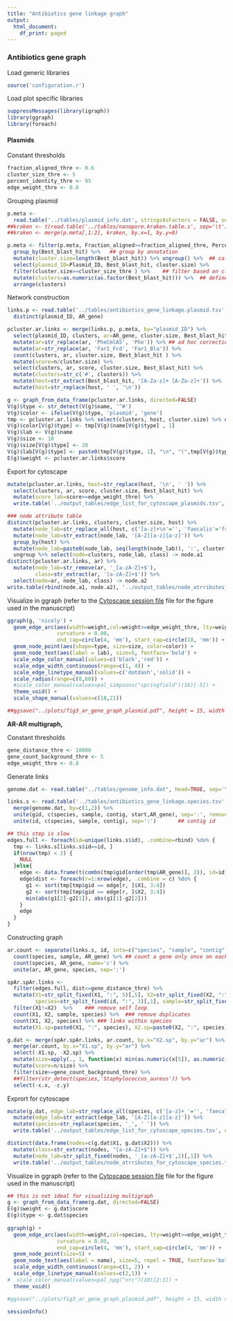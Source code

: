 ```yaml
---
title: "Antibiotics gene linkage graph"
output:
  html_document:
    df_print: paged
---
```


### Antibiotics gene graph

Load generic libraries
```r
source('configuration.r')
```

Load plot specific libraries
```r
suppressMessages(library(igraph))
library(ggraph)
library(foreach)
```

#### Plasmids

Constant thresholds
```r
fraction_aligned_thre <- 0.6
cluster_size_thre <- 5
percent_identity_thre <- 95
edge_weight_thre <- 0.8
```

Grouping plasmid
```r
p.meta <-
  read.table('../tables/plasmid_info.dat', stringsAsFactors = FALSE, sep='\t', head=TRUE, quote = "#") 
##kraken <- t(read.table('../tables/nanopore.kraken.table.s', sep='\t') ) 
##kraken <- merge(p.meta[,1:2], kraken, by.x=1, by.y=0) 

p.meta <- filter(p.meta, Fraction_aligned>=fraction_aligned_thre, Percent_identity>=percent_identity_thre) %>% 
  group_by(Best_blast_hit) %>%   ## group by annotation
  mutate(cluster.size=length(Best_blast_hit)) %>% ungroup() %>%  ## calculate cluster size
  select(plasmid_ID=Plasmid_ID, Best_blast_hit, cluster.size) %>% 
  filter(cluster.size>=cluster_size_thre ) %>%    ## filter based on cluster size
  mutate(clusters=as.numeric(as.factor(Best_blast_hit))) %>%  ## define cluster ID
  arrange(clusters) 

```

Network construction

```r
links.p <- read.table('../tables/antibiotics_gene_linkage.plasmid.tsv', stringsAsFactors = FALSE, head=T) %>% 
  distinct(plasmid_ID, AR_gene)

pcluster.ar.links <- merge(links.p, p.meta, by="plasmid_ID") %>% 
  select(plasmid_ID, clusters, ar=AR_gene, cluster.size, Best_blast_hit) %>% 
  mutate(ar=str_replace(ar, 'PheCmlA5', 'Phe')) %>% ## ad hoc correction 
  mutate(ar=str_replace(ar, 'Far1_Fcd', 'Far1_Bla')) %>% 
  count(clusters, ar, cluster.size, Best_blast_hit ) %>% 
  mutate(score=n/cluster.size) %>% 
  select(clusters, ar, score, cluster.size, Best_blast_hit) %>% 
  mutate(clusters=str_c('#', clusters)) %>% 
  mutate(host=str_extract(Best_blast_hit, '[A-Za-z]+ [A-Za-z]+')) %>% 
  mutate(host=str_replace(host, ' ', '\n'))

g <- graph_from_data_frame(pcluster.ar.links, directed=FALSE)
V(g)$type <- str_detect(V(g)$name, '^#')
V(g)$color <- ifelse(V(g)$type, 'plasmid', 'gene')
tmp <- pcluster.ar.links %>% select(clusters, host, cluster.size) %>% distinct() %>% data.frame(row.names = 1)
V(g)$color[V(g)$type] <- tmp[V(g)$name[V(g)$type] , 1]
V(g)$lab <- V(g)$name
V(g)$size <- 10
V(g)$size[V(g)$type] <- 20
V(g)$lab[V(g)$type] <- paste0(tmp[V(g)$type, 1], "\n", "(",tmp[V(g)$type,2], ")")
E(g)$weight <- pcluster.ar.links$score
```

Export for cytoscape
```r
mutate(pcluster.ar.links, host=str_replace(host, '\n', ' ')) %>% 
  select(clusters, ar, score, cluster.size, Best_blast_hit) %>% 
  mutate(score_lab=score>=edge_weight_thre) %>% 
  write.table('../output_tables/edge_list_for_cytoscape_plasmids.tsv', quote=F, sep='\t', row.names = F, col.names = T)

### node attribute table
distinct(pcluster.ar.links, clusters, cluster.size, host) %>% 
  mutate(node_lab=str_replace_all(host, c('[a-z]+\n'='', 'faecalis'='fs') )) %>% 
  mutate(node_lab=str_extract(node_lab, '[A-Z][a-z][a-z]')) %>% 
  group_by(host) %>% 
  mutate(node_lab=paste0(node_lab, seq(length(node_lab)), ':', cluster.size), class=str_replace(host, '\n',' ')) %>% 
  ungroup %>% select(node=clusters, node_lab, class) -> node.a1
distinct(pcluster.ar.links, ar) %>% 
  mutate(node_lab=str_remove(ar, '_[a-zA-Z]+$'), 
         class=str_extract(ar, '[a-zA-Z]+$')) %>% 
  select(node=ar, node_lab, class) -> node.a2
write.table(rbind(node.a1, node.a2), '../output_tables/node_atrributes_for_cytoscape_plasmids.tsv', quote=F, sep='\t', row.names = F, col.names = T)
```

Visualize in ggraph (refer to the [Cytoscape session file](../output_tables/) file for the figure used in the manuscript)

```r
ggraph(g, 'nicely') + 
  geom_edge_arc(aes(width=weight,col=weight>=edge_weight_thre, lty=weight>=edge_weight_thre), alpha=0.4,
                curvature = 0.00,
                end_cap=circle(4, 'mm'), start_cap=circle(18, 'mm')) +
  geom_node_point(aes(shape=type, size=size, color=color)) + 
  geom_node_text(aes(label = lab), size=5, fontface='bold') + 
  scale_edge_color_manual(values=c('black','red')) + 
  scale_edge_width_continuous(range=c(1, 4)) + 
  scale_edge_linetype_manual(values=c('dotdash','solid')) + 
  scale_radius(range=c(8,60)) +
  #scale_color_manual(values=pal_simpsons("springfield")(16)[-5]) + 
  theme_void() + 
  scale_shape_manual(values=c(18,21))

##ggsave("../plots/fig3_ar_gene_graph_plasmid.pdf", height = 15, width = 25)
```

**AR-AR multigraph,**

Constant thresholds
```r
gene_distance_thre <- 10000 
gene_count_background_thre <- 5
edge_weight_thre <- 0.8
```

Generate links
```r
genome.dat <- read.table("../tables/genome_info.dat", head=TRUE, sep='\t') %>% select(clusters=Species_name, Nanopore_ID)

links.s <- read.table('../tables/antibiotics_gene_linkage.species.tsv', stringsAsFactors = FALSE, head=T, sep='\t') %>% 
  merge(genome.dat, by=c(1,2)) %>% 
  unite(gid, c(species, sample, contig, start,AR_gene), sep=':', remove=FALSE) %>%  ## AR gene id  
  unite(id, c(species, sample, contig), sep=':')       ## contig id

## this step is slow
edges.full <- foreach(id=unique(links.s$id), .combine=rbind) %do% {
  tmp <- links.s[links.s$id==id, ]
  if(nrow(tmp) < 2) {
    NULL
  }else{
    edge <- data.frame(t(combn(tmp$gid[order(tmp$AR_gene)], 2)), id=id)
    edge$dist <- foreach(r=1:nrow(edge), .combine = c) %do% {
      g1 <- sort(tmp[tmp$gid == edge[r, ]$X1, 3:4])
      g2 <- sort(tmp[tmp$gid == edge[r, ]$X2, 3:4])
      min(abs(g1[2]-g2[1]), abs(g1[1]-g2[2]))
    }
    edge
  }
}
```


Constructing graph
```r
ar.count <- separate(links.s, id, into=c("species", "sample", "contig"), sep=':') %>% 
  count(species, sample, AR_gene) %>% ## count a gene only once on each species each sample
  count(species, AR_gene, name='c') %>% 
  unite(ar, AR_gene, species, sep=':')

spAr.spAr.links <- 
  filter(edges.full, dist<=gene_distance_thre) %>% 
  mutate(X1=str_split_fixed(X1, ":", 5)[,5], X2=str_split_fixed(X2, ":", 5)[,5], 
         species=str_split_fixed(id, ":", 3)[,1], sample=str_split_fixed(id, ":", 3)[,2]) %>% 
  filter(X1!=X2)  %>%    ### remove self loop
  count(X1, X2, sample, species) %>%  ### remove duplicates
  count(X1, X2, species) %>% ### links within species
  mutate(X1.sp=paste0(X1, ":", species), X2.sp=paste0(X2, ":", species)) 

g.dat <- merge(spAr.spAr.links, ar.count, by.x="X2.sp", by.y="ar") %>% 
  merge(ar.count, by.x="X1.sp", by.y="ar") %>% 
  select(-X1.sp, -X2.sp) %>% 
  mutate(size=apply(., 1, function(x) min(as.numeric(x[5]), as.numeric(x[6])))) %>% 
  mutate(score=n/size) %>% 
  filter(size>=gene_count_background_thre) %>% 
  ##filter(str_detect(species,'Staphylococcus_aureus')) %>% 
  select(-c.x, -c.y)
```

Exprort for cytoscape 
```r
mutate(g.dat, edge_lab=str_replace_all(species, c('[a-z]+_'='', 'faecalis'='fs'))) %>% ## distinguish faecalis and faecium
  mutate(edge_lab=str_extract(edge_lab, '[A-Z][a-z][a-z]')) %>% 
  mutate(species=str_replace(species, '_', ' ')) %>% 
  write.table('../output_tables/edge_list_for_cytoscape_species.tsv', quote=F, sep='\t', row.names = F, col.names = T)

distinct(data.frame(nodes=c(g.dat$X1, g.dat$X2))) %>% 
  mutate(class=str_extract(nodes, "[a-zA-Z]+$")) %>% 
  mutate(node_lab=str_split_fixed(nodes, '_[a-zA-Z]+$',2)[,1]) %>% 
  write.table('../output_tables/node_atrributes_for_cytoscape_species.tsv', quote=F, sep='\t', row.names = F, col.names = T)
```

Visualize in ggraph (refer to the [Cytoscape session file](../output_tables/) file for the figure used in the manuscript)
```r

## this is not ideal for visualizing multigraph
g <- graph_from_data_frame(g.dat, directed=FALSE)
E(g)$weight <- g.dat$score
E(g)$type <- g.dat$species
  
ggraph(g) + 
  geom_edge_arc(aes(width=weight,col=species, lty=weight>=edge_weight_thre), alpha=0.4,
                curvature = 0.05,
                end_cap=circle(4, 'mm'), start_cap=circle(4, 'mm')) +
  geom_node_point(size=5) + 
  geom_node_text(aes(label = name), size=5, repel = TRUE, fontface='bold') + 
  scale_edge_width_continuous(range=c(1, 2)) + 
  scale_edge_linetype_manual(values=c(2,1)) + 
#  scale_color_manual(values=pal_npg("nrc")(10)[2:3]) + 
  theme_void() 

#ggsave("../plots/fig3_ar_gene_graph_plasmid.pdf", height = 15, width = 25)
```

```r
sessionInfo()
```



<!-- #### Genome -->

<!-- **Species-AR bipartite** -->


<!-- Network construction -->
<!-- ```{r} -->
<!-- genome.dat <- read.table("../tables/genome_info.dat", head=TRUE, sep='\t') %>% select(clusters=Species_name, Nanopore_ID) -->

<!-- links.s <- read.table('../tables/antibiotics_gene_linkage.species.tsv', stringsAsFactors = FALSE, head=T)  -->

<!-- ## focus only on high/medium quality genomes -->
<!-- links.s <- merge(links.s, genome.dat, by=c(1,2))  -->

<!-- pcluster.ar.links <- count(links.s, species, sample, AR_gene) %>% ## de-duplicate multiple copies -->
<!--   select(clusters=species, ar=AR_gene) %>%  -->
<!--   count(clusters, ar) %>% -->
<!--   mutate(ar=str_replace(ar, 'PheCmlA5', 'Phe')) %>% ## ad hoc correction  -->
<!--   mutate(ar=str_replace(ar, 'Far1_Fcd', 'Far1_Bla')) -->

<!-- pcluster.ar.links <- count(genome.dat, clusters, name="cluster.size")  %>%  -->
<!--   merge(pcluster.ar.links, by="clusters") %>%  -->
<!--   mutate(score=n/cluster.size) %>%  -->
<!--   select(clusters, ar, score, cluster.size) %>%  -->
<!--   filter(cluster.size>cluster_size_thre) %>%    -->
<!--   mutate(clusters=str_replace(clusters, '_', ' ')) -->

<!-- g <- graph_from_data_frame(pcluster.ar.links, directed=FALSE) -->
<!-- V(g)$type <- V(g)$name %in% unique(pcluster.ar.links$clusters) -->
<!-- V(g)$name <- V(g)$name -->
<!-- V(g)$size <- 10 -->
<!-- V(g)$size[V(g)$type] <- (select(pcluster.ar.links, clusters, cluster.size) %>% unique())[,2] -->
<!-- V(g)$name[V(g)$type] <- paste0(V(g)$name[V(g)$type], "(",V(g)$size[V(g)$type], ")") -->
<!-- E(g)$weight <- pcluster.ar.links$score -->
<!-- ``` -->

<!-- ```{r} -->
<!-- select(pcluster.ar.links,clusters, ar, score, cluster.size) %>%  -->
<!--   mutate(score_lab=score>=edge_weight_thre) %>%  -->
<!--   write.table('../output_tables/edge_list_for_cytoscape_species.tsv', quote=F, sep='\t', row.names = F, col.names = T) -->

<!-- ### node attribute table -->
<!-- distinct(pcluster.ar.links, clusters, cluster.size) %>%  -->
<!--   mutate(node_lab=str_replace(clusters, '[a-z]+ ', '')) %>%  -->
<!--   mutate(node_lab=str_extract(node_lab, '[A-Z][a-z][a-z]')) %>%  -->
<!--   mutate(node_lab=paste0(node_lab, ':', cluster.size), class=1:length(clusters)) %>%  -->
<!--   select(node=clusters, node_lab, class) -> node.a1 -->
<!-- distinct(pcluster.ar.links, ar) %>%  -->
<!--   mutate(node_lab=str_remove(ar, '_[a-zA-Z]+$'),  -->
<!--          class=str_extract(ar, '[a-zA-Z]+$')) %>%  -->
<!--   select(node=ar, node_lab, class) -> node.a2 -->
<!-- write.table(rbind(node.a1, node.a2), '../output_tables/node_atrributes_for_cytoscape_species.tsv', quote=F, sep='\t', row.names = F, col.names = T) -->
<!-- ``` -->

<!-- Visualize in ggraph (refer to the [Cytoscape session file](../output_tables/) file for the figure used in the manuscript) -->
<!-- ```{r fig.height=30, fig.width=70} -->
<!-- ggraph(g, layout='nicely') +  -->
<!--   geom_edge_arc(aes(width=weight,col=weight>=edge_weight_thre), alpha=0.4, -->
<!--                 curvature = 0.05, -->
<!--                 end_cap=circle(4, 'mm'), start_cap=circle(4, 'mm')) + -->
<!--   geom_node_point(aes(shape=type, size=size, color=type)) +  -->
<!--   geom_node_text(aes(label = name), size=5, repel = TRUE, fontface='bold') +  -->
<!--   scale_edge_color_manual(values=c('black','red')) +  -->
<!--   scale_edge_width_continuous(range=c(0.1, 2)) +  -->
<!--   scale_radius(range=c(8,20)) + -->
<!--   scale_color_manual(values=pal_npg("nrc")(10)[2:3]) +  -->
<!--   theme_void() +  -->
<!--   scale_shape_manual(values=c(18,19)) -->
<!-- ``` -->

